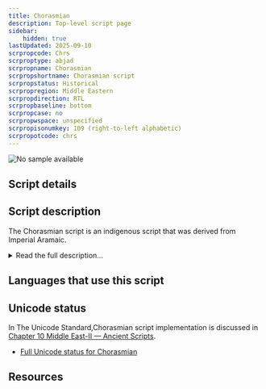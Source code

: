 ```yaml
---
title: Chorasmian
description: Top-level script page
sidebar:
    hidden: true
lastUpdated: 2025-09-10
scrpropcode: Chrs
scrproptype: abjad
scrpropname: Chorasmian
scrpropshortname: Chorasmian script
scrpropstatus: Historical
scrpropregion: Middle Eastern
scrpropdirection: RTL
scrpropbaseline: bottom
scrpropcase: no
scrpropwspace: unspecified
scrpropisonumkey: 109 (right-to-left alphabetic)
scrpropotcode: chrs
---
```



![No sample available](../images/nosample.png)



## Script details

<ScriptDetails />

## Script description

The Chorasmian script is an indigenous script that was derived from Imperial Aramaic.

<details>
<summary>Read the full description...</summary>It was used for writing the now-extinct Chorasmian language between the 2nd century BCE and the 8th-9th century CE, after which time the Chorasmian language was written using the Arabic script.

Chorasmian is a cursive joining <a href='/reference/glossary#abjad'>abjad</a> written from right to left, made up of 21 letters and 7 numbers. Letters are classified as dual-joining, right-joining, and non-joining. Dual-joining and right-joining letters have contextual shapes that are determined by adjacent letters.
</details>

## Languages that use this script

<WsList script='Chrs' wsMax='5' />

## Unicode status

In The Unicode Standard,Chorasmian script implementation is discussed in [Chapter 10 Middle East-II — Ancient Scripts](https://www.unicode.org/versions/latest/core-spec/chapter-10/#G43165).

- [Full Unicode status for Chorasmian](/scrlang/unicode/chrs-unicode)



## Resources

<ScriptResources detailSummary='seemore' />

